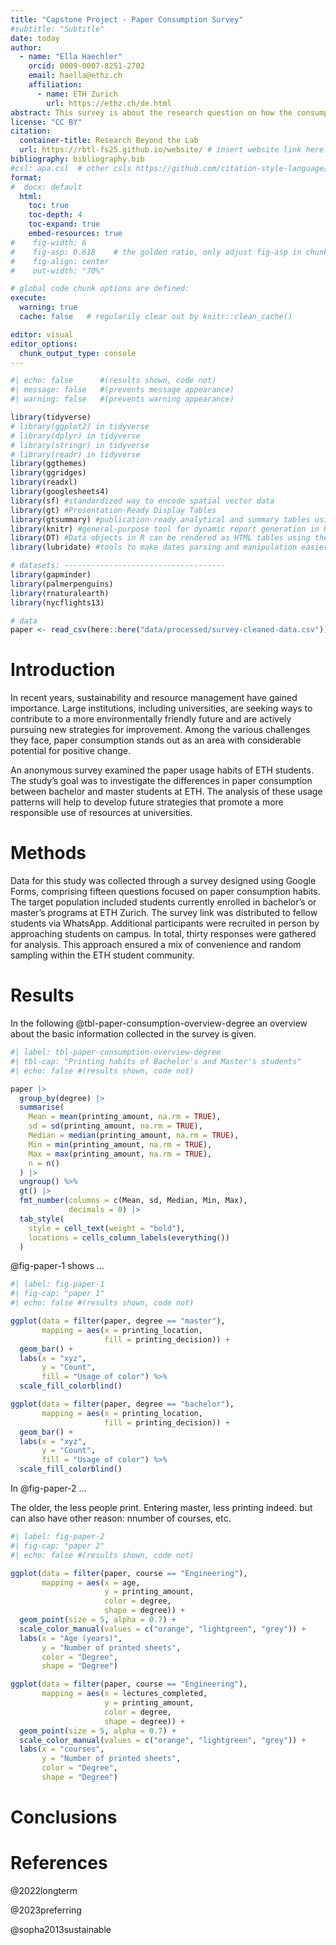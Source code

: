 ```yaml
---
title: "Capstone Project - Paper Consumption Survey"
#subtitle: "Subtitle"
date: today
author:
  - name: "Ella Haechler"
    orcid: 0009-0007-8251-2702
    email: haella@ethz.ch
    affiliation: 
      - name: ETH Zurich
        url: https://ethz.ch/de.html
abstract: This survey is about the research question on how the consumption of paper changes between Bachelor and Master students at ETH.
license: "CC BY"
citation: 
  container-title: Research Beyond the Lab
  url: https://rbtl-fs25.github.io/website/ # insert website link here
bibliography: bibliography.bib
#csl: apa.csl  # other csls https://github.com/citation-style-language/styles
format:
#  docx: default
  html:
    toc: true
    toc-depth: 4
    toc-expand: true
    embed-resources: true
#    fig-width: 6  
#    fig-asp: 0.618    # the golden ratio, only adjust fig-asp in chunks where needed
#    fig-align: center
#    out-width: "70%"

# global code chunk options are defined:
execute:
  warning: true
  cache: false   # regularily clear out by knitr::clean_cache()

editor: visual
editor_options: 
  chunk_output_type: console
---
```


```r
#| echo: false      #(results shown, code not)
#| message: false   #(prevents message appearance)
#| warning: false   #(prevents warning appearance)

library(tidyverse)
# library(ggplot2) in tidyverse
# library(dplyr) in tidyverse
# library(stringr) in tidyverse
# library(readr) in tidyverse
library(ggthemes)
library(ggridges)
library(readxl)
library(googlesheets4)
library(sf) #standardized way to encode spatial vector data
library(gt) #Presentation-Ready Display Tables
library(gtsummary) #publication-ready analytical and summary tables using the R programming language
library(knitr) #general-purpose tool for dynamic report generation in R using Literate Programming techniques.
library(DT) #Data objects in R can be rendered as HTML tables using the JavaScript library 'DataTables'
library(lubridate) #tools to make dates parsing and manipulation easier

# datasets: ------------------------------------
library(gapminder)
library(palmerpenguins)
library(rnaturalearth)
library(nycflights13)

# data
paper <- read_csv(here::here("data/processed/survey-cleaned-data.csv"))
```

# Introduction

In recent years, sustainability and resource management have gained importance. Large institutions, including universities, are seeking ways to contribute to a more environmentally friendly future and are actively pursuing new strategies for improvement. Among the various challenges they face, paper consumption stands out as an area with considerable potential for positive change.

An anonymous survey examined the paper usage habits of ETH students. The study's goal was to investigate the differences in paper consumption between bachelor and master students at ETH. The analysis of these usage patterns will help to develop future strategies that promote a more responsible use of resources at universities.

# Methods

Data for this study was collected through a survey designed using Google Forms, comprising fifteen questions focused on paper consumption habits. The target population included students currently enrolled in bachelor’s or master’s programs at ETH Zurich. The survey link was distributed to fellow students via WhatsApp. Additional participants were recruited in person by approaching students on campus. In total, thirty responses were gathered for analysis. This approach ensured a mix of convenience and random sampling within the ETH student community.

# Results

In the following @tbl-paper-consumption-overview-degree an overview about the basic information collected in the survey is given.

```r
#| label: tbl-paper-consumption-overview-degree
#| tbl-cap: "Printing habits of Bachelor's and Master's students"
#| echo: false #(results shown, code not)

paper |>
  group_by(degree) |>
  summarise(
    Mean = mean(printing_amount, na.rm = TRUE),
    sd = sd(printing_amount, na.rm = TRUE),
    Median = median(printing_amount, na.rm = TRUE),
    Min = min(printing_amount, na.rm = TRUE),
    Max = max(printing_amount, na.rm = TRUE),
    n = n()
  ) |>
  ungroup() %>%
  gt() |> 
  fmt_number(columns = c(Mean, sd, Median, Min, Max),
             decimals = 0) |>
  tab_style(
    style = cell_text(weight = "bold"),
    locations = cells_column_labels(everything())
  )

```

@fig-paper-1 shows ...

```r
#| label: fig-paper-1
#| fig-cap: "paper 1"
#| echo: false #(results shown, code not)

ggplot(data = filter(paper, degree == "master"),
       mapping = aes(x = printing_location,
                     fill = printing_decision)) +
  geom_bar() +
  labs(x = "xyz",
       y = "Count",
       fill = "Usage of color") %>%
  scale_fill_colorblind()

```

```r
ggplot(data = filter(paper, degree == "bachelor"),
       mapping = aes(x = printing_location,
                     fill = printing_decision)) +
  geom_bar() +
  labs(x = "xyz",
       y = "Count",
       fill = "Usage of color") %>%
  scale_fill_colorblind()
```

In @fig-paper-2 ...

The older, the less people print. Entering master, less printing indeed. but can also have other reason: nnumber of courses, etc.

```r
#| label: fig-paper-2
#| fig-cap: "paper 2"
#| echo: false #(results shown, code not)

ggplot(data = filter(paper, course == "Engineering"),
       mapping = aes(x = age,
                     y = printing_amount,
                     color = degree,
                     shape = degree)) +
  geom_point(size = 5, alpha = 0.7) +
  scale_color_manual(values = c("orange", "lightgreen", "grey")) +
  labs(x = "Age (years)",
       y = "Number of printed sheets",
       color = "Degree",
       shape = "Degree")
```

```r

ggplot(data = filter(paper, course == "Engineering"),
       mapping = aes(x = lectures_completed,
                     y = printing_amount,
                     color = degree,
                     shape = degree)) +
  geom_point(size = 5, alpha = 0.7) +
  scale_color_manual(values = c("orange", "lightgreen", "grey")) +
  labs(x = "courses",
       y = "Number of printed sheets",
       color = "Degree",
       shape = "Degree")
```

# Conclusions

# References

@2022longterm

@2023preferring

@sopha2013sustainable

